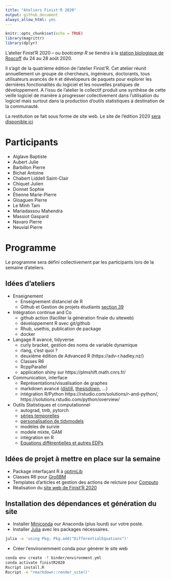 ```yaml
---
title: "Ateliers Finist'R 2020"
output: github_document
always_allow_html: yes
---
```


```r
knitr::opts_chunk$set(echo = TRUE)
library(magrittr)
library(dplyr)
```



L'atelier Finist'R 2020 -- ou *bootcamp R* se tiendra à la [station biologique de Roscoff](http://www.sb-roscoff.fr/) du 24 au 28 août 2020.

Il s'agit de la quatrième édition de l'atelier Finist'R. Cet atelier réunit annuellement un groupe de chercheurs, ingénieurs, doctorants, tous utilisateurs avancés de `R` et dévelopeurs de paquets pour explorer les dernières fonctionalités du logiciel et les nouvelles pratiques de développement. A l'issu de l'atelier le collectif produit une synthèse de cette veille logiciel de manière à progresser collectivement dans l'utilisation du logiciel mais surtout dans la production d'outils statistiques à destination de la communauté.

La restitution se fait sous forme de site web. Le site de l'édition 2020 [sera disponible ici](https://stateofther.github.io/finistR2020/)

# Participants

- Alglave Baptiste
- Aubert Julie
- Barbillon Pierre
- Bichat Antoine
- Chabert Liddell Saint-Clair
- Chiquet Julien
- Donnet Sophie
- Étienne Marie-Pierre
- Gloaguen Pierre
- Le Minh Tam
- Mariadassou Mahendra
- Massiot Gaspard
- Navaro Pierre
- Neuvial Pierre

# Programme 

Le programme sera défini collectivement par les participants lors de la semaine d'ateliers.

## Idées d'ateliers

  - Enseignement
    - Enseignement distanciel de R
    - Github et Gestion de projets étudiants [section 39](https://happygitwithr.com/classroom-overview.html)

  - Intégration continue and Co
    - github action (faciliter la génération finale du siteweb)  
    - développement R avec git/github
    - Rhub, usethis, publication de package
    - docker

  - Langage R avancé, tidyverse
    - curly bracket, gestion des noms de variable dynamique
    - rlang, c'est quoi ?
    - deuxième édition de Advanced R (https://adv-r.hadley.nz/)
    - Classes R6 
    - RcppParallel
    - application shiny sur https://plmshift.math.cnrs.fr/

  - Communication, interface 
    - Représentations/visualisation de graphes
    - markdown avancé  ([distill](https://rstudio.github.io/distill/), [thesisdown](https://github.com/ismayc/thesisdown), ...)
    - intégration R/Python https://rstudio.com/solutions/r-and-python/, https://solutions.rstudio.com/python/overview/

  - Outils Statistiques et computationnel  
    - autograd, tmb, pytorch
    - [séries temporelles](https://github.com/tidyverts)
    - [personalisation de tidymodels](https://www.tidymodels.org/learn/develop/)
    - modèles de survie
    - modele mixte, GAM
    - intégration en R
    -  [Equations différentielles et autres EDPs](https://pure.knaw.nl/ws/portalfiles/portal/462308/Soetaert_ea_4748.pdf)

## Idées de projet à mettre en place sur la semaine

- Package interfaçant R à [optimLib](https://github.com/kthohr/optim)
- Classes R6 pour [GroßBM](https://github.com/GrossSBM)
- Templates d'articles et gestion des actions de relcture pour [Computo](https://github.com/journal-french-statistical-society/)
- Réalisation du [site web de Finist'R 2020](https://stateofther.github.io/finistR2020/)


## Installation des dépendances et génération du site

- Installer [Miniconda](https://docs.conda.io/en/latest/miniconda.html) our Anaconda (plus lourd) sur votre poste.
- Installer [Julia](https://julialang.org/downloads/) avec les packages nécessaires.

```bash
julia -e 'using Pkg; Pkg.add("DifferentialEquations")'
```
- Créer l'environemment conda pour générer le site web

```bash
conda env create -f binder/environment.yml
conda activate finistR2020
Rscript install.R
Rscript -e "rmarkdown::render_site()'
```
